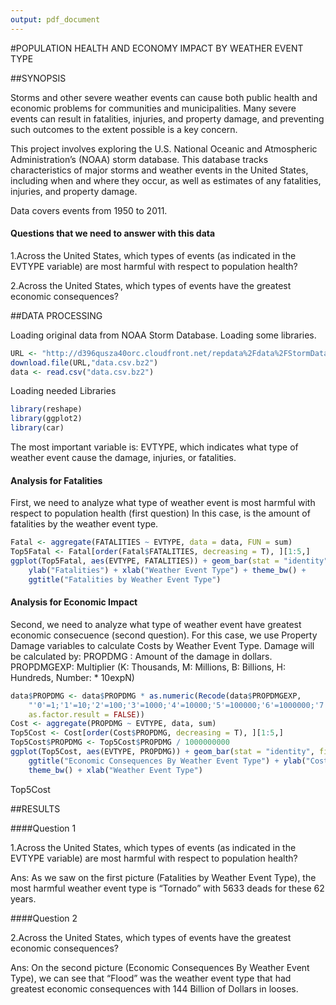 ```yaml
---
output: pdf_document
---
```

#POPULATION HEALTH AND ECONOMY IMPACT BY WEATHER EVENT TYPE

##SYNOPSIS

Storms and other severe weather events can cause both public health and economic problems for communities and municipalities. Many severe events can result in fatalities, injuries, and property damage, and preventing such outcomes to the extent possible is a key concern.

This project involves exploring the U.S. National Oceanic and Atmospheric Administration's (NOAA) storm database. This database tracks characteristics of major storms and weather events in the United States, including when and where they occur, as well as estimates of any fatalities, injuries, and property damage.

Data covers events from 1950 to 2011.

#### Questions that we need to answer with this data

1.Across the United States, which types of events (as indicated in the EVTYPE variable) are most harmful with respect to population health?

2.Across the United States, which types of events have the greatest economic consequences?

##DATA PROCESSING

Loading original data from NOAA Storm Database.
Loading some libraries.

```r
URL <- "http://d396qusza40orc.cloudfront.net/repdata%2Fdata%2FStormData.csv.bz2"
download.file(URL,"data.csv.bz2")
data <- read.csv("data.csv.bz2")
```

Loading needed Libraries

```r
library(reshape)
library(ggplot2)
library(car)
```

The most important variable is: EVTYPE, which indicates what type of weather event cause the damage, injuries, or fatalities.                                        

#### Analysis for Fatalities

First, we need to analyze what type of weather event is most harmful with respect to population health (first question)
In this case, is the amount of fatalities by the weather event type.

```r
Fatal <- aggregate(FATALITIES ~ EVTYPE, data = data, FUN = sum)
Top5Fatal <- Fatal[order(Fatal$FATALITIES, decreasing = T), ][1:5,]
ggplot(Top5Fatal, aes(EVTYPE, FATALITIES)) + geom_bar(stat = "identity", fill = "Blue") + 
    ylab("Fatalities") + xlab("Weather Event Type") + theme_bw() + 
    ggtitle("Fatalities by Weather Event Type")
```                                         


#### Analysis for Economic Impact

Second, we need to analyze what type of weather event have greatest economic consecuence (second question).
For this case, we use Property Damage variables to calculate Costs by Weather Event Type.
Damage will be calculated by:
PROPDMG : Amount of the damage in dollars.
PROPDMGEXP: Multiplier (K: Thousands, M: Millions, B: Billions, H: Hundreds, Number: * 10expN)

```r
data$PROPDMG <- data$PROPDMG * as.numeric(Recode(data$PROPDMGEXP, 
    "'0'=1;'1'=10;'2'=100;'3'=1000;'4'=10000;'5'=100000;'6'=1000000;'7'=10000000;'8'=100000000;'B'=1000000000;'h'=100;'H'=100;'K'=1000;'m'=1000000;'M'=1000000;'-'=0;'?'=0;'+'=0", 
    as.factor.result = FALSE))
Cost <- aggregate(PROPDMG ~ EVTYPE, data, sum)
Top5Cost <- Cost[order(Cost$PROPDMG, decreasing = T), ][1:5,]
Top5Cost$PROPDMG <- Top5Cost$PROPDMG / 1000000000
ggplot(Top5Cost, aes(EVTYPE, PROPDMG)) + geom_bar(stat = "identity", fill = "blue") + 
    ggtitle("Economic Consequences By Weather Event Type") + ylab("Cost in Billions of Dollars") + 
    theme_bw() + xlab("Weather Event Type")
```
Top5Cost

##RESULTS

####Question 1

1.Across the United States, which types of events (as indicated in the EVTYPE variable) are most harmful with respect to population health?

Ans: As we saw on the first picture (Fatalities by Weather Event Type), the most harmful weather event type is "Tornado" with 5633 deads for these 62 years.

####Question 2

2.Across the United States, which types of events have the greatest economic consequences?

Ans: On the second picture (Economic Consequences By Weather Event Type), we can see that "Flood" was the weather event type that had greatest economic consequences with 144 Billion of Dollars in looses.

